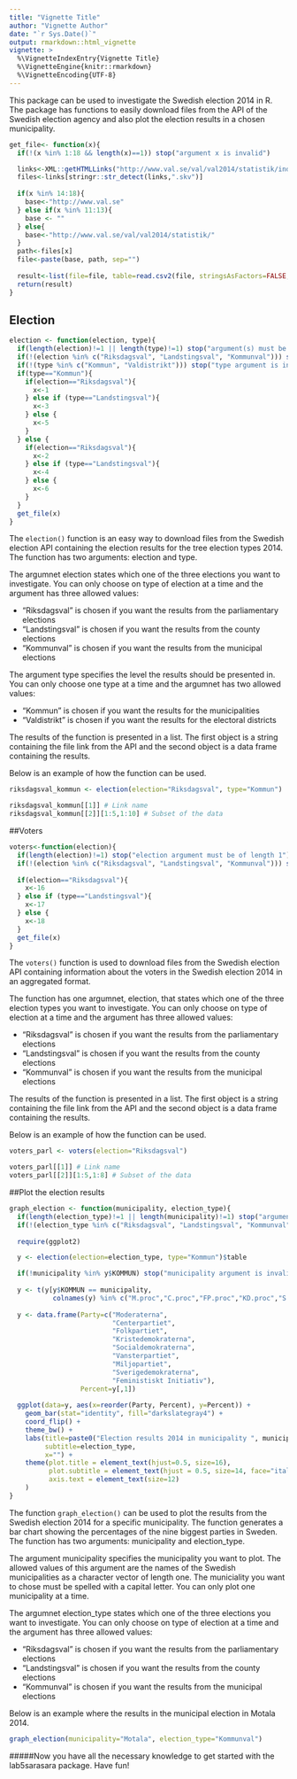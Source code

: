 ```yaml
---
title: "Vignette Title"
author: "Vignette Author"
date: "`r Sys.Date()`"
output: rmarkdown::html_vignette
vignette: >
  %\VignetteIndexEntry{Vignette Title}
  %\VignetteEngine{knitr::rmarkdown}
  %\VignetteEncoding{UTF-8}
---
```


This package can be used to investigate the Swedish election 2014 in R. The package has functions to easily download files from the API of the Swedish election agency and also plot the election results in a chosen municipality.

```r
get_file<- function(x){
  if(!(x %in% 1:18 && length(x)==1)) stop("argument x is invalid")

  links<-XML::getHTMLLinks("http://www.val.se/val/val2014/statistik/index.html")
  files<-links[stringr::str_detect(links,".skv")]
  
  if(x %in% 14:18){
    base<-"http://www.val.se"
  } else if(x %in% 11:13){
    base <- ""
  } else{
    base<-"http://www.val.se/val/val2014/statistik/"
  }
  path<-files[x]
  file<-paste(base, path, sep="")
  
  result<-list(file=file, table=read.csv2(file, stringsAsFactors=FALSE, encoding="UTF-8"))
  return(result)
}
```


## Election

```r
election <- function(election, type){
  if(length(election)!=1 || length(type)!=1) stop("argument(s) must be of length 1")
  if(!(election %in% c("Riksdagsval", "Landstingsval", "Kommunval"))) stop("election argument is invalid")
  if(!(type %in% c("Kommun", "Valdistrikt"))) stop("type argument is invalid")
  if(type=="Kommun"){
    if(election=="Riksdagsval"){
      x<-1
    } else if (type=="Landstingsval"){
      x<-3
    } else {
      x<-5
    }
  } else {
    if(election=="Riksdagsval"){
      x<-2
    } else if (type=="Landstingsval"){
      x<-4
    } else {
      x<-6
    }
  }
  get_file(x)
}
```

The `election()` function is an easy way to download files from the Swedish election API containing the election results for the tree election types 2014. The function has two arguments: election and type.

The argumnet election states which one of the three elections you want to investigate. You can only choose on type of election at a time and the argument has three allowed values:

* "Riksdagsval" is chosen if you want the results from the parliamentary elections
* "Landstingsval" is chosen if you want the results from the county elections
* "Kommunval" is chosen if you want the results from the municipal elections

The argument type specifies the level the results should be presented in. You can only choose one type at a time and the argumnet has two allowed values:

* "Kommun" is chosen if you want the results for the municipalities
* "Valdistrikt" is chosen if you want the results for the electoral districts

The results of the function is presented in a list. The first object is a string containing the file link from the API and the second object is a data frame containing the results.

Below is an example of how the function can be used.

```r
riksdagsval_kommun <- election(election="Riksdagsval", type="Kommun")

riksdagsval_kommun[[1]] # Link name
riksdagsval_kommun[[2]][1:5,1:10] # Subset of the data
```


##Voters

```r
voters<-function(election){
  if(length(election)!=1) stop("election argument must be of length 1")
  if(!(election %in% c("Riksdagsval", "Landstingsval", "Kommunval"))) stop("election argument is invalid")
  
  if(election=="Riksdagsval"){
    x<-16
  } else if (type=="Landstingsval"){
    x<-17
  } else {
    x<-18
  }
  get_file(x)
}
```

The `voters()` function is used to download files from the Swedish election API containing information about the voters in the Swedish election 2014 in an aggregated format.

The function has one argumnet, election, that states which one of the three election types you want to investigate. You can only choose on type of election at a time and the argument has three allowed values:

* "Riksdagsval" is chosen if you want the results from the parliamentary elections
* "Landstingsval" is chosen if you want the results from the county elections
* "Kommunval" is chosen if you want the results from the municipal elections

The results of the function is presented in a list. The first object is a string containing the file link from the API and the second object is a data frame containing the results.

Below is an example of how the function can be used.

```r
voters_parl <- voters(election="Riksdagsval")

voters_parl[[1]] # Link name
voters_parl[[2]][1:5,1:8] # Subset of the data
```

##Plot the election results

```r
graph_election <- function(municipality, election_type){
  if(length(election_type)!=1 || length(municipality)!=1) stop("argument(s) must be of length 1")
  if(!(election_type %in% c("Riksdagsval", "Landstingsval", "Kommunval"))) stop("election_type argument is invalid")
  
  require(ggplot2)

  y <- election(election=election_type, type="Kommun")$table

  if(!municipality %in% y$KOMMUN) stop("municipality argument is invalid")  
  
  y <- t(y[y$KOMMUN == municipality,
           colnames(y) %in% c("M.proc","C.proc","FP.proc","KD.proc","S.proc","V.proc","MP.proc","SD.proc","FI.proc")])
  
  y <- data.frame(Party=c("Moderaterna",
                          "Centerpartiet",
                          "Folkpartiet",
                          "Kristedemokraterna",
                          "Socialdemokraterna",
                          "Vansterpartiet",
                          "Miljopartiet",
                          "Sverigedemokraterna",
                          "Feministiskt Initiativ"),
                  Percent=y[,1])
  
  ggplot(data=y, aes(x=reorder(Party, Percent), y=Percent)) + 
    geom_bar(stat="identity", fill="darkslategray4") +
    coord_flip() +
    theme_bw() +
    labs(title=paste0("Election results 2014 in municipality ", municipality),
         subtitle=election_type,
         x="") +
    theme(plot.title = element_text(hjust=0.5, size=16),
          plot.subtitle = element_text(hjust = 0.5, size=14, face="italic"),
          axis.text = element_text(size=12)
    )
}
```


The function `graph_election()` can be used to plot the results from the Swedish election 2014 for a specific municipality. The function generates a bar chart showing the percentages of the nine biggest parties in Sweden. The function has two arguments: municipality and election_type.

The argument municipality specifies the municipality you want to plot. The allowed values of this argument  are the names of the Swedish municipalities as a character vector of length one. The municiality you want to chose must be spelled with a capital letter. You can only plot one municipality at a time.

The argumnet election_type states which one of the three elections you want to investigate. You can only choose on type of election at a time and the argument has three allowed values:

* "Riksdagsval" is chosen if you want the results from the parliamentary elections
* "Landstingsval" is chosen if you want the results from the county elections
* "Kommunval" is chosen if you want the results from the municipal elections

Below is an example where the results in the municipal election in Motala 2014.

```r
graph_election(municipality="Motala", election_type="Kommunval")
```

#####Now you have all the necessary knowledge to get started with the lab5sarasara package. Have fun!

